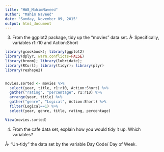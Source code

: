 ```yaml
---
title: "HW8_MahimNaveed"
author: "Mahim Naveed"
date: "Sunday, November 09, 2015"
output: html_document
---
```


3. From the ggplot2 package, tidy up the "movies" data set.
Â· Specifically, variables r1:r10 and Action:Short

```r
library(gcookbook); library(ggplot2)
library(dplyr, warn.conflicts=FALSE)
library(broom); library(lubridate); 
library(RCurl); library(tidyr); library(plyr)
library(reshape2)


movies.sorted <- movies %>% 
  select(year, title, r1:r10, Action:Short) %>% 
  gather("rating", "percentage", r1:r10) %>% 
  arrange(year, title) %>% 
  gather("genre", "Logical", Action:Short) %>% 
  filter(Logical==1) %>% 
  select(year, genre, title, rating, percentage)

View(movies.sorted)

```



4. From the cafe data set, explain how you would tidy it up. Which variables?

Â· "Un-tidy" the data set by the variable Day Code/ Day of Week.
